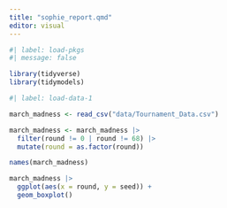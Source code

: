 ```yaml
---
title: "sophie_report.qmd"
editor: visual
---
```


```r

#| label: load-pkgs
#| message: false

library(tidyverse)
library(tidymodels)
```

```r

#| label: load-data-1

march_madness <- read_csv("data/Tournament_Data.csv")

march_madness <- march_madness |>
  filter(round != 0 | round != 68) |>
  mutate(round = as.factor(round))

names(march_madness)

```

```r

march_madness |> 
  ggplot(aes(x = round, y = seed)) +
  geom_boxplot()

```
